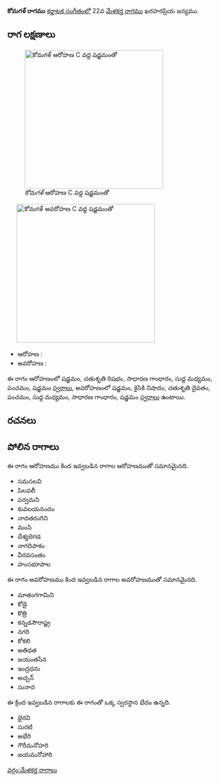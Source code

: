 {{Infobox ragam
	| name          	= కోమగళ్
	| synonym	    	= 
	| mela          	= 
	| chakra        	= 
	| janaka        	= 
	| type          	= ఔడవ-షడవ
	| arohanam      	= {{svaraC|S|R2|G2|M1|P|S'}} 
	| avarohanam    	= {{svaraC|S'|N2|D2|P|M1|G2|S}}
	| jeeva         	=
	| chhaya        	=
	| nyasa         	=
	| vishesha      	= 
	| equivalent  		= 
}}
{{కర్ణాటక సంగీత రాగాలు}}
'''కోమగళ్ రాగము''' [[కర్ణాటక సంగీతం]]లో 22వ [[మేళకర్త రాగము]] ఖరహరప్రియ జన్యము. 


==రాగ లక్షణాలు==
[[Image:komaghal_ar_kb2wiki.png|thumb|right|316px|''కోమగళ్'' ఆరోహణ C వద్ద షడ్జమంతో]]
	[[Image:komaghal_av_kb2wiki.png|thumb|right|316px|''కోమగళ్'' అవరోహణ C వద్ద షడ్జమంతో]]

* ఆరోహణ : {{svaraC|S|R2|G2|M1|P|S'}} 
* అవరోహణ : {{svaraC|S'|N2|D2|P|M1|G2|S}}

ఈ రాగం ఆరోహణంలో షడ్జమం, చతుశృతి రిషభం, సాధారణ  గాంధారం, సుద్ద మధ్యమం, పంచమం, షడ్జమం [[స్వరాలు]], అవరోహణంలో షడ్జమం, కైసికి నిషాదం, చతుశృతి దైవతం, పంచమం, సుద్ద మధ్యమం, సాధారణ  గాంధారం, షడ్జమం [[స్వరాలు]] ఉంటాయి.

==రచనలు==



==పోలిన రాగాలు==
ఈ రాగం ఆరోహణము కింద ఇవ్వబడిన రాగాల ఆరోహణముతో సమానమైనది.
* సమసలవి
* పిలవలీ
* పర్వమని
* కువలయనందం
* నాదతరంగిని
* మంసి
* దేశ్యబెగడ
* నాగదిపాకం
*  వీరవసంతం
* హంసభూపాల

ఈ రాగం అవరోహణము కింద ఇవ్వబడిన రాగాల అవరోహణముతో సమానమైనది.
* మాతంగగామిని
* కోడై
* కొత్రి
* కన్నడసౌరాష్ట్ర
* నగరి
* కోకలి
* అతిధత
* జయంతసేన
* ఇంద్రధను
* అచ్చన్
* సునాద

ఈ క్రింద ఇవ్వబడిన రాగాలకు ఈ రాగంతో ఒక్క స్వరస్థాన భేదం ఉన్నది.
* భైరవి
* సురటి
* అభేరి
* గౌరీమనోహరి
* జయమనోహారి



[[వర్గం:మేళకర్త రాగాలు]]